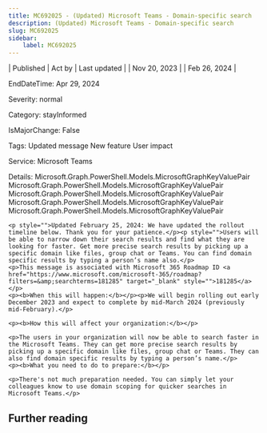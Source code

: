 ```yaml
---
title: MC692025 - (Updated) Microsoft Teams - Domain-specific search
description: (Updated) Microsoft Teams - Domain-specific search
slug: MC692025
sidebar:
    label: MC692025
---
```



| Published | Act by | Last updated |
| Nov 20, 2023 |  | Feb 26, 2024 |

EndDateTime: Apr 29, 2024

Severity: normal

Category: stayInformed

IsMajorChange: False

Tags: Updated message New feature User impact

Service: Microsoft Teams

Details: Microsoft.Graph.PowerShell.Models.MicrosoftGraphKeyValuePair Microsoft.Graph.PowerShell.Models.MicrosoftGraphKeyValuePair Microsoft.Graph.PowerShell.Models.MicrosoftGraphKeyValuePair Microsoft.Graph.PowerShell.Models.MicrosoftGraphKeyValuePair Microsoft.Graph.PowerShell.Models.MicrosoftGraphKeyValuePair

```
<p style="">Updated February 25, 2024: We have updated the rollout timeline below. Thank you for your patience.</p><p style="">Users will be able to narrow down their search results and find what they are looking for faster. Get more precise search results by picking up a specific domain like files, group chat or Teams. You can find domain specific results by typing a person’s name also.</p>
<p>This message is associated with Microsoft 365 Roadmap ID <a href="https://www.microsoft.com/microsoft-365/roadmap?filters=&amp;searchterms=181285" target="_blank" style="">181285</a></p>
<p><b>When this will happen:</b></p><p>We will begin rolling out early December 2023 and expect to complete by mid-March 2024 (previously mid-February).</p>

<p><b>How this will affect your organization:</b></p>

<p>The users in your organization will now be able to search faster in the Microsoft Teams. They can get more precise search results by picking up a specific domain like files, group chat or Teams. They can also find domain specific results by typing a person’s name.</p>
<p><b>What you need to do to prepare:</b></p>

<p>There's not much preparation needed. You can simply let your colleagues know to use domain scoping for quicker searches in Microsoft Teams.</p>
```

## Further reading
